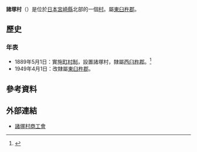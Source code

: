 {{日本町村
| 自治體名=諸塚
| 町村=村
| 圖像=[[File:Morodsuka-2824-r1.JPG|240px]]
| 圖像說明=[[諸塚大壩|諸塚大壩]]
| 町村章=
| 日文原名=諸塚村
| 平假名=もろつかそん
| 羅馬字拼音=Morotsuka-son
| 都道府縣=宮崎縣
| 支廳=
| 郡=東臼杵郡
| 編號=45429-0
| 面積=187.59
| 邊界未定=
| 人口=1,899
| 統計時間=2008年9月1日
| 自治體=[[美鄉町_(宮崎縣)|美鄉町]]、[[椎葉村|椎葉村]]、[[日之影町|日之影町]]、[[高千穗町|高千穗町]]、[[五瀨町|五瀨町]]
| 樹=[[麻櫟|麻櫟]]
| 花=[[山櫻|山櫻]]
| 鳥=[[暗綠繡眼鳥|暗綠繡眼鳥]]
| 其他象徵物=
| 其他象徵=
| 首長=[[成崎孝孜|成崎孝孜]]
| 卸任日期=2011年
| 郵遞區號=883-1301
| 所在地=東臼杵郡諸塚村大字家代2683番地
| 電話號碼=982-65-1111
| 外部連結=http://www.vill.morotsuka.miyazaki.jp/
| 經度=
| 緯度=
| 地圖=[[File:_Morotsuka_in_Miyazaki_Prefecture.png|250px]]
| 註記=人口：[http://www.pref.miyazaki.lg.jp/contents/org/honbu/toukei/jinko-setai/index.html 宮崎縣官方網頁]
}}
'''諸塚村'''（{{jpn|j=諸塚村|hg=もろつかそん|rm=Morotsuka son|f=y}}）是位於[[日本|日本]][[宮崎縣|宮崎縣]]北部的一個[[村|村]]。屬[[東臼杵郡|東臼杵郡]]。

== 歷史 ==
=== 年表 ===
* 1889年5月1日：實施[[町村制|町村制]]，設置諸塚村，隸屬[[西臼杵郡|西臼杵郡]]。<ref>{{Cite web| publisher=諸塚村公所| title=諸塚的歷史| url=http://www.vill.morotsuka.miyazaki.jp/09mura/09_history.htm| accessdate=2008年10月23日| language=ja| deadurl=yes| archiveurl=https://web.archive.org/web/20081008090306/http://www.vill.morotsuka.miyazaki.jp/09mura/09_history.htm| archivedate=2008年10月8日}}</ref>
* 1949年4月1日：改隸屬[[東臼杵郡|東臼杵郡]]。

== 參考資料 ==
{{reflist}}

== 外部連結 ==
{{commonscat|Morotsuka, Miyazaki}}
* {{Ja icon}} [http://www.miya-shoko.or.jp/morotsuka/ 諸塚村商工會] {{Wayback|url=http://www.miya-shoko.or.jp/morotsuka/ |date=20160320012211 }}

{{宮崎縣}}
{{Authority control}}